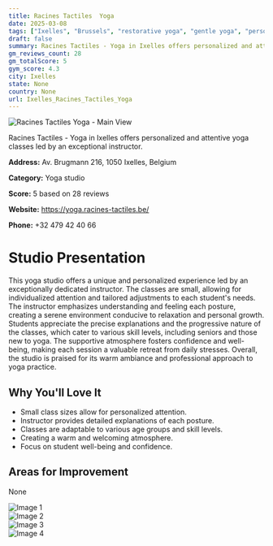 ```yaml
---
title: Racines Tactiles  Yoga
date: 2025-03-08
tags: ["Ixelles", "Brussels", "restorative yoga", "gentle yoga", "personalized attention", "supportive atmosphere", "Ixelles"]  
draft: false
summary: Racines Tactiles - Yoga in Ixelles offers personalized and attentive yoga classes led by an exceptional instructor.
gm_reviews_count: 28
gm_totalScore: 5
gym_score: 4.3
city: Ixelles
state: None
country: None
url: Ixelles_Racines_Tactiles_Yoga
---
```


<div className="aspect-[16/9] relative my-8">
  <img 
    src="https://lh5.googleusercontent.com/p/AF1QipMu_IybUAgZ1y-EPbt2d-4vyKiaZrqZvO-Cbb7j=w1920-h1080-k-no"
    alt="Racines Tactiles  Yoga - Main View"
    className="object-cover absolute inset-0 w-full h-full rounded-lg"
  />
</div>

Racines Tactiles - Yoga in Ixelles offers personalized and attentive yoga classes led by an exceptional instructor.

**Address:** Av. Brugmann 216, 1050 Ixelles, Belgium

**Category:** Yoga studio

**Score:** 5 based on 28 reviews

**Website:** https://yoga.racines-tactiles.be/

**Phone:** +32 479 42 40 66

# Studio Presentation

This yoga studio offers a unique and personalized experience led by an exceptionally dedicated instructor. The classes are small, allowing for individualized attention and tailored adjustments to each student's needs. The instructor emphasizes understanding and feeling each posture, creating a serene environment conducive to relaxation and personal growth. Students appreciate the precise explanations and the progressive nature of the classes, which cater to various skill levels, including seniors and those new to yoga. The supportive atmosphere fosters confidence and well-being, making each session a valuable retreat from daily stresses. Overall, the studio is praised for its warm ambiance and professional approach to yoga practice.



## Why You'll Love It

- Small class sizes allow for personalized attention.
- Instructor provides detailed explanations of each posture.
- Classes are adaptable to various age groups and skill levels.
- Creating a warm and welcoming atmosphere.
- Focus on student well-being and confidence.

## Areas for Improvement

None

<div className="grid grid-cols-1 xl:grid-cols-2 gap-4 my-8">
<div className="aspect-[4/3] relative"><img src="https://lh5.googleusercontent.com/p/AF1QipOD-LohjsJQltgsXIvcbr_cvPzckAZamZvl8HKR=w1920-h1080-k-no" alt="Image 1" className="object-cover absolute inset-0 w-full h-full rounded-lg" /></div>
<div className="aspect-[4/3] relative"><img src="https://lh5.googleusercontent.com/p/AF1QipPptnNUy1lDYtYhyVuOwIGhxHglql8fJcTSnz0d=w1920-h1080-k-no" alt="Image 2" className="object-cover absolute inset-0 w-full h-full rounded-lg" /></div>
<div className="aspect-[4/3] relative"><img src="https://lh5.googleusercontent.com/p/AF1QipOEYvklp-Zk6xJa9udN8i-rfw5qMPb5uBVL8dl8=w1920-h1080-k-no" alt="Image 3" className="object-cover absolute inset-0 w-full h-full rounded-lg" /></div>
<div className="aspect-[4/3] relative"><img src="https://lh5.googleusercontent.com/p/AF1QipMBfr_FxrD-N3xUv499CZw30tMDqrKXCIiSbADo=w1920-h1080-k-no" alt="Image 4" className="object-cover absolute inset-0 w-full h-full rounded-lg" /></div>
</div>